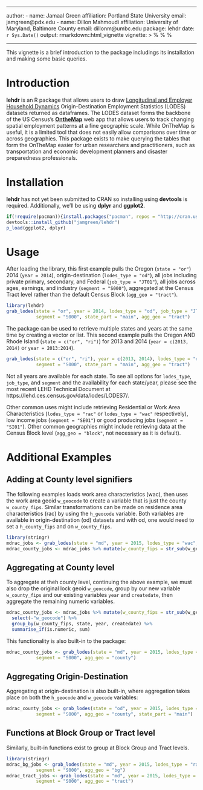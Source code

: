 ---------------------

author:
- name: Jamaal Green
  affiliation: Portland State University
  email: jamgreen@pdx.edu
- name: Dillon Mahmoudi
  affiliation: University of Maryland, Baltimore County
  email: dillonm@umbc.edu
package: lehdr
date: `r Sys.Date()`
output: rmarkdown::html_vignette
vignette: >
  %\VignetteEngine{knitr::knitr}
  %\VignetteIndexEntry{Getting Started with lehdr}
  %\usepackage[UTF-8]{inputenc}

---------------------

This vignette is a brief introduction to the package includings its installation and making some basic queries. 

# Introduction

**lehdr** is an R package that allows users to draw [Longitudinal and Employer Household Dynamics](https://lehd.ces.census.gov/data/#lodes) Origin-Destination Employment Statistics (LODES) datasets returned as dataframes. The LODES dataset forms the backbone of the US Census's [**OntheMap**](https://onthemap.ces.census.gov/) web app that allows users to track changing spatial employment patterns at a fine geographic scale. While OnTheMap is useful, it is a limited tool that does not easily allow comparisons over time or across geographies. This package exists to make querying the tables that form the OnTheMap easier for urban researchers and practitioners, such as transportation and economic development planners and disaster preparedness professionals.

# Installation

**lehdr** has not yet been submitted to CRAN so installing using **devtools** is required. Additionally, we'll be using **dplyr** and **ggplot2**.

```r
if(!require(pacman)){install.packages("pacman", repos = "http://cran.us.r-project.org"); library(pacman)}
devtools::install_github("jamgreen/lehdr")
p_load(ggplot2, dplyr)

```

# Usage
After loading the library, this first example pulls the Oregon (`state = "or"`) 2014 (`year = 2014`), origin-destination (`lodes_type = "od"`), all jobs including private primary, secondary, and Federal (`job_type = "JT01"`), all jobs across ages, earnings, and industry (`segment = "S000"`), aggregated at the Census Tract level rather than the default Census Block (`agg_geo = "tract"`).

```r
library(lehdr)
grab_lodes(state = "or", year = 2014, lodes_type = "od", job_type = "JT01", 
           segment = "S000", state_part = "main", agg_geo = "tract")
```

The package can be used to retrieve multiple states and years at the same time by creating a vector or list. This second example pulls the Oregon AND Rhode Island (`state = c("or", "ri")`) for 2013 and 2014 (`year = c(2013, 2014)` or `year = 2013:2014`).

```r
grab_lodes(state = c("or", "ri"), year = c(2013, 2014), lodes_type = "od", job_type = "JT01", 
           segment = "S000", state_part = "main", agg_geo = "tract")           
```

Not all years are available for each state. To see all options for `lodes_type`, `job_type`, and `segment` and the availability for each state/year, please see the most recent LEHD Technical Document at https://lehd.ces.census.gov/data/lodes/LODES7/.

Other common uses might include retrieving Residential or Work Area Characteristics (`lodes_type = "rac"` or `lodes_type = "wac"` respectively), low income jobs (`segment = "SE01"`) or good producing jobs (`segment = "SI01"`). Other common geographies might include retrieving data at the Census Block level (`agg_geo = "block"`, not necessary as it is default).

# Additional Examples
## Adding at County level signifiers
The following examples loads work area characteristics (wac), then uses the work area geoid `w_geocode` to create a variable that is just the county `w_county_fips`. Similar transformations can be made on residence area characteristics (rac) by using the `h_geocode` variable. Both variables are available in origin-destination (od) datasets and with od, one would need to set a `h_county_fips` and on `w_county_fips`.
```r
library(stringr)
mdrac_jobs <- grab_lodes(state = "md", year = 2015, lodes_type = "wac", job_type = "JT01", segment = "S000")
mdrac_county_jobs <- mdrac_jobs %>% mutate(w_county_fips = str_sub(w_geocode, 1, 5))
```

## Aggregating at County level
To aggregate at theh county level, continuing the above example, we must also drop the original lock geoid `w_geocode`, group by our new variable `w_county_fips` and our existing variables `year` and `createdate`, then aggregate the remaining numeric variables.
```r
mdrac_county_jobs <- mdrac_jobs %>% mutate(w_county_fips = str_sub(w_geocode, 1, 5)) %>% 
  select(-"w_geocode") %>%
  group_by(w_county_fips, state, year, createdate) %>% 
  summarise_if(is.numeric, sum)
```

This functionality is also built-in to the package:
```r
mdrac_county_jobs <- grab_lodes(state = "md", year = 2015, lodes_type = "rac", job_type = "JT01", 
           segment = "S000", agg_geo = "county")
```

## Aggregating Origin-Destination 
Aggregating at origin-destination is also built-in, where aggregation takes place on both the `h_geocode` and `w_geocode` variables:
```r
mdrac_county_jobs <- grab_lodes(state = "od", year = 2015, lodes_type = "rac", job_type = "JT01", 
           segment = "S000", agg_geo = "county", state_part = "main")
```

## Functions at Block Group or Tract level
Similarly, built-in functions exist to group at Block Group and Tract levels.
```r
library(stringr)
mdrac_bg_jobs <- grab_lodes(state = "md", year = 2015, lodes_type = "rac", job_type = "JT01", 
           segment = "S000", agg_geo = "bg")
mdrac_tract_jobs <- grab_lodes(state = "md", year = 2015, lodes_type = "rac", job_type = "JT01", 
           segment = "S000", agg_geo = "tract")
```

